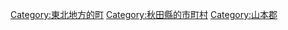 {{Commonscat|Fujisato, Akita}}
{{Catmore}}

{{DEFAULTSORT:Fujisato}}
[[Category:東北地方的町|Category:東北地方的町]]
[[Category:秋田縣的市町村|Category:秋田縣的市町村]]
[[Category:山本郡|Category:山本郡]]